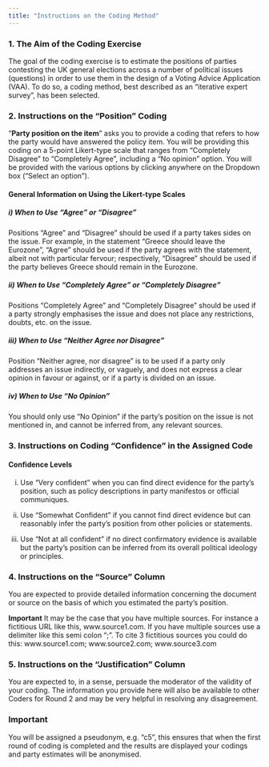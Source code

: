 ```yaml
---
title: "Instructions on the Coding Method"
---
```


### 1. The Aim of the Coding Exercise

The goal of the coding exercise is to estimate the positions of parties contesting the UK general elections across a number of political issues (questions) in order to use them in the design of a Voting Advice Application (VAA). To do so, a coding method, best described as an "iterative expert survey", has been selected.

### 2. Instructions on the "Position" Coding

"**Party position on the item**" asks you to provide a coding that refers to how the party would have answered the policy item. You will be providing this coding on a 5-point Likert-type scale that ranges from "Completely Disagree" to "Completely Agree", including a "No opinion" option. You will be provided with the various options by clicking anywhere on the Dropdown box ("Select an option").

#### General Information on Using the Likert-type Scales

##### i) When to Use "Agree" or "Disagree"

Positions "Agree" and "Disagree" should be used if a party takes sides on the issue. For example, in the statement "Greece should leave the Eurozone", "Agree" should be used if the party agrees with the statement, albeit not with particular fervour; respectively, "Disagree" should be used if the party believes Greece should remain in the Eurozone.

##### ii) When to Use "Completely Agree" or "Completely Disagree"

Positions "Completely Agree" and "Completely Disagree" should be used if a party strongly emphasises the issue and does not place any restrictions, doubts, etc. on the issue.

##### iii) When to Use "Neither Agree nor Disagree"

Position "Neither agree, nor disagree" is to be used if a party only addresses an issue indirectly, or vaguely, and does not express a clear opinion in favour or against, or if a party is divided on an issue.

##### iv) When to Use "No Opinion"

You should only use "No Opinion" if the party's position on the issue is not mentioned in, and cannot be inferred from, any relevant sources. 

### 3. Instructions on Coding "Confidence" in the Assigned Code

#### Confidence Levels

i) Use "Very confident" when you can find direct evidence for the party's position, such as policy descriptions in party manifestos or official communiques.

ii) Use "Somewhat Confident" if you cannot find direct evidence but can reasonably infer the party's position from other policies or statements.

iii) Use "Not at all confident" if no direct confirmatory evidence is available but the party’s position can be inferred from its overall political ideology or principles.

### 4. Instructions on the "Source" Column

You are expected to provide detailed information concerning the document or source on the basis of which you estimated the party's position. 

**Important** It may be the case that you have multiple sources. For instance a fictitious URL like this, www.source1.com. If you have multiple sources use a delimiter like this semi colon ";". To cite 3 fictitious sources you could do this: www.source1.com; www.source2.com; www.source3.com

### 5. Instructions on the "Justification" Column

You are expected to, in a sense, persuade the moderator of the validity of your coding. The information you provide here will also be available to other Coders for Round 2 and may be very helpful in resolving any disagreement.

### Important 

You will be assigned a pseudonym, e.g. "c5", this ensures that when the first round of coding is completed and the results are displayed your codings and party estimates will be anonymised.

